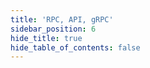 ```yaml
---
title: 'RPC, API, gRPC'
sidebar_position: 6
hide_title: true
hide_table_of_contents: false
---
```



<PageTitle
  iconUrl="img/celestia-icon.svg"
  title="Celestia Public Endpoints"
  chainId="celestia"
  version="v3.8.1"
/>

<Endpoints
  api="https://celestia-api.noders.services"
  rpc="https://celestia-rpc.noders.services"
  grpc="https://celestia-grpc.noders.services:443"
  jsonRpc=""
/>
